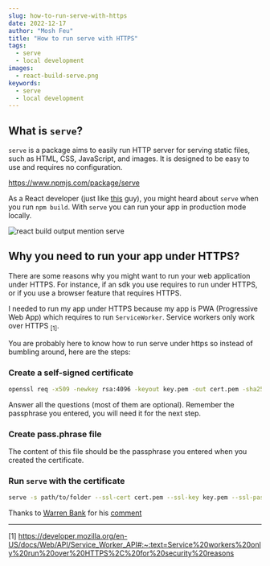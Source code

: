 ```yaml
---
slug: how-to-run-serve-with-https
date: 2022-12-17
author: "Mosh Feu"
title: "How to run serve with HTTPS"
tags:
  - serve
  - local development
images:
  - react-build-serve.png
keywords:
  - serve
  - local development
---
```


## What is `serve`?

`serve` is a package aims to easily run HTTP server for serving static files, such as HTML, CSS, JavaScript, and images. It is designed to be easy to use and requires no configuration.

https://www.npmjs.com/package/serve

As a React developer (just like [this](https://stackoverflow.com/q/49341084/863110) guy), you might heard about `serve` when you run `npm build`.
With `serve` you can run your app in production mode locally.

<img src="react-build-serve.png" alt="react build output mention serve" />

## Why you need to run your app under HTTPS?

There are some reasons why you might want to run your web application under HTTPS. For instance, if an sdk you use requires to run under HTTPS, or if you use a browser feature that requires HTTPS.

I needed to run my app under HTTPS because my app is PWA (Progressive Web App) which requires to run `ServiceWorker`. Service workers only work over HTTPS <sub>[1]</sub>.

You are probably here to know how to run serve under https so instead of bumbling around, here are the steps:

### Create a self-signed certificate

```bash
openssl req -x509 -newkey rsa:4096 -keyout key.pem -out cert.pem -sha256 -days 365
```

Answer all the questions (most of them are optional). Remember the passphrase you entered, you will need it for the next step.

### Create pass.phrase file

The content of this file should be the passphrase you entered when you created the certificate.

### Run `serve` with the certificate

```bash
serve -s path/to/folder --ssl-cert cert.pem --ssl-key key.pem --ssl-pass pass.phrase
```

Thanks to [Warren Bank](https://github.com/warren-bank) for his [comment](https://github.com/vercel/serve/issues/614#issuecomment-1041177815)

----------------------------------------

  [1] https://developer.mozilla.org/en-US/docs/Web/API/Service_Worker_API#:~:text=Service%20workers%20only%20run%20over%20HTTPS%2C%20for%20security%20reasons